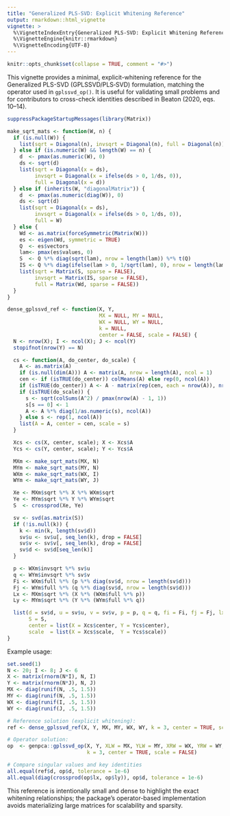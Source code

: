 ```yaml
---
title: "Generalized PLS-SVD: Explicit Whitening Reference"
output: rmarkdown::html_vignette
vignette: >
  %\VignetteIndexEntry{Generalized PLS-SVD: Explicit Whitening Reference}
  %\VignetteEngine{knitr::rmarkdown}
  %\VignetteEncoding{UTF-8}
---
```


```r
knitr::opts_chunk$set(collapse = TRUE, comment = "#>")
```

This vignette provides a minimal, explicit-whitening reference for the Generalized PLS-SVD (GPLSSVD/PLS‑SVD) formulation, matching the operator used in `gplssvd_op()`. It is useful for validating small problems and for contributors to cross-check identities described in Beaton (2020, eqs. 10–14).

```r
suppressPackageStartupMessages(library(Matrix))

make_sqrt_mats <- function(W, n) {
  if (is.null(W)) {
    list(sqrt = Diagonal(n), invsqrt = Diagonal(n), full = Diagonal(n))
  } else if (is.numeric(W) && length(W) == n) {
    d  <- pmax(as.numeric(W), 0)
    ds <- sqrt(d)
    list(sqrt = Diagonal(x = ds),
         invsqrt = Diagonal(x = ifelse(ds > 0, 1/ds, 0)),
         full = Diagonal(x = d))
  } else if (inherits(W, "diagonalMatrix")) {
    d  <- pmax(as.numeric(diag(W)), 0)
    ds <- sqrt(d)
    list(sqrt = Diagonal(x = ds),
         invsqrt = Diagonal(x = ifelse(ds > 0, 1/ds, 0)),
         full = W)
  } else {
    Wd <- as.matrix(forceSymmetric(Matrix(W)))
    es <- eigen(Wd, symmetric = TRUE)
    Q  <- es$vectors
    lam<- pmax(es$values, 0)
    S  <- Q %*% diag(sqrt(lam), nrow = length(lam)) %*% t(Q)
    IS <- Q %*% diag(ifelse(lam > 0, 1/sqrt(lam), 0), nrow = length(lam)) %*% t(Q)
    list(sqrt = Matrix(S, sparse = FALSE),
         invsqrt = Matrix(IS, sparse = FALSE),
         full = Matrix(Wd, sparse = FALSE))
  }
}

dense_gplssvd_ref <- function(X, Y,
                              MX = NULL, MY = NULL,
                              WX = NULL, WY = NULL,
                              k = NULL,
                              center = FALSE, scale = FALSE) {
  N <- nrow(X); I <- ncol(X); J <- ncol(Y)
  stopifnot(nrow(Y) == N)

  cs <- function(A, do_center, do_scale) {
    A <- as.matrix(A)
    if (is.null(dim(A))) A <- matrix(A, nrow = length(A), ncol = 1)
    cen <- if (isTRUE(do_center)) colMeans(A) else rep(0, ncol(A))
    if (isTRUE(do_center)) A <- A - matrix(rep(cen, each = nrow(A)), nrow(A))
    if (isTRUE(do_scale)) {
      s <- sqrt(colSums(A^2) / pmax(nrow(A) - 1, 1))
      s[s == 0] <- 1
      A <- A %*% diag(1/as.numeric(s), ncol(A))
    } else s <- rep(1, ncol(A))
    list(A = A, center = cen, scale = s)
  }

  Xcs <- cs(X, center, scale); X <- Xcs$A
  Ycs <- cs(Y, center, scale); Y <- Ycs$A

  MXm <- make_sqrt_mats(MX, N)
  MYm <- make_sqrt_mats(MY, N)
  WXm <- make_sqrt_mats(WX, I)
  WYm <- make_sqrt_mats(WY, J)

  Xe <- MXm$sqrt %*% X %*% WXm$sqrt
  Ye <- MYm$sqrt %*% Y %*% WYm$sqrt
  S  <- crossprod(Xe, Ye)

  sv <- svd(as.matrix(S))
  if (!is.null(k)) {
    k <- min(k, length(sv$d))
    sv$u <- sv$u[, seq_len(k), drop = FALSE]
    sv$v <- sv$v[, seq_len(k), drop = FALSE]
    sv$d <- sv$d[seq_len(k)]
  }

  p <- WXm$invsqrt %*% sv$u
  q <- WYm$invsqrt %*% sv$v
  Fi <- WXm$full %*% (p %*% diag(sv$d, nrow = length(sv$d)))
  Fj <- WYm$full %*% (q %*% diag(sv$d, nrow = length(sv$d)))
  Lx <- MXm$sqrt %*% (X %*% (WXm$full %*% p))
  Ly <- MYm$sqrt %*% (Y %*% (WYm$full %*% q))

  list(d = sv$d, u = sv$u, v = sv$v, p = p, q = q, fi = Fi, fj = Fj, lx = Lx, ly = Ly,
       S = S,
       center = list(X = Xcs$center, Y = Ycs$center),
       scale  = list(X = Xcs$scale,  Y = Ycs$scale))
}
```

Example usage:

```r
set.seed(1)
N <- 20; I <- 8; J <- 6
X <- matrix(rnorm(N*I), N, I)
Y <- matrix(rnorm(N*J), N, J)
MX <- diag(runif(N, .5, 1.5))
MY <- diag(runif(N, .5, 1.5))
WX <- diag(runif(I, .5, 1.5))
WY <- diag(runif(J, .5, 1.5))

# Reference solution (explicit whitening):
ref <- dense_gplssvd_ref(X, Y, MX, MY, WX, WY, k = 3, center = TRUE, scale = FALSE)

# Operator solution:
op  <- genpca::gplssvd_op(X, Y, XLW = MX, YLW = MY, XRW = WX, YRW = WY,
                          k = 3, center = TRUE, scale = FALSE)

# Compare singular values and key identities
all.equal(ref$d, op$d, tolerance = 1e-6)
all.equal(diag(crossprod(op$lx, op$ly)), op$d, tolerance = 1e-6)
```

This reference is intentionally small and dense to highlight the exact whitening relationships; the package’s operator-based implementation avoids materializing large matrices for scalability and sparsity.

